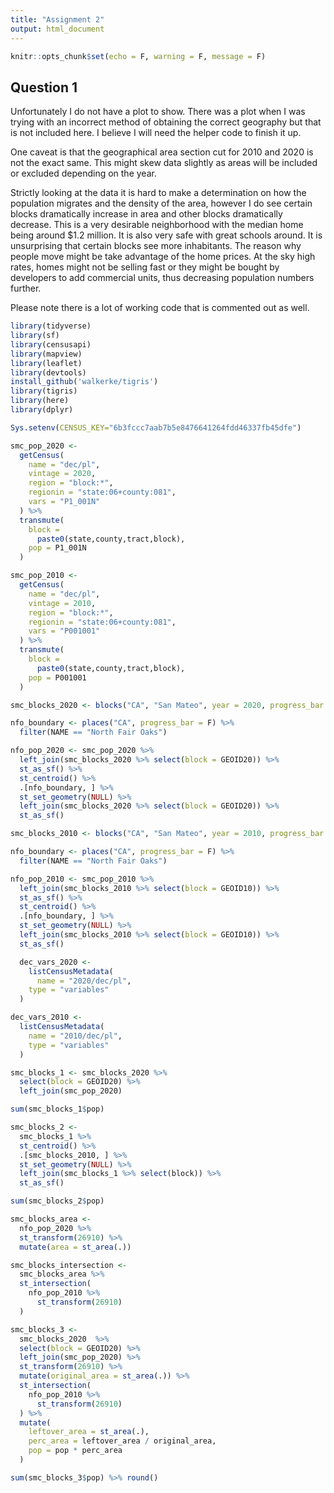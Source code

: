 ```yaml
---
title: "Assignment 2"
output: html_document
---
```


```r
knitr::opts_chunk$set(echo = F, warning = F, message = F)
```

## Question 1

Unfortunately I do not have a plot to show. There was a plot when I was trying with an incorrect method of obtaining the correct geography but that is not included here. I believe I will need the helper code to finish it up. 

One caveat is that the geographical area section cut for 2010 and 2020 is not the exact same. This might skew data slightly as areas will be included or excluded depending on the year. 

Strictly looking at the data it is hard to make a determination on how the population migrates and the density of the area, however I do see certain blocks dramatically increase in area and other blocks dramatically decrease. This is a very desirable neighborhood with the median home being around $1.2 million. It is also very safe with great schools around. It is unsurprising that certain blocks see more inhabitants. The reason why people move might be take advantage of the home prices. At the sky high rates, homes might not be selling fast or they might be bought by developers to add commercial units, thus decreasing population numbers further.      



Please note there is a lot of working code that is commented out as well. 

```r
library(tidyverse)
library(sf)
library(censusapi)
library(mapview)
library(leaflet)
library(devtools)
install_github('walkerke/tigris')
library(tigris)
library(here)
library(dplyr)
```


<!-- # Collect 2020 decennial data -->

```r
Sys.setenv(CENSUS_KEY="6b3fccc7aab7b5e8476641264fdd46337fb45dfe")

smc_pop_2020 <-
  getCensus(
    name = "dec/pl",
    vintage = 2020,
    region = "block:*", 
    regionin = "state:06+county:081",
    vars = "P1_001N"
  ) %>% 
  transmute(
    block =
      paste0(state,county,tract,block),
    pop = P1_001N
  )

```

<!-- # Collect 2010 decennial data -->

```r

smc_pop_2010 <-
  getCensus(
    name = "dec/pl",
    vintage = 2010,
    region = "block:*", 
    regionin = "state:06+county:081",
    vars = "P001001"
  ) %>% 
  transmute(
    block =
      paste0(state,county,tract,block),
    pop = P001001
  )

```


<!-- #Shape file blocks for 2020 and nfo boundary -->
```r
smc_blocks_2020 <- blocks("CA", "San Mateo", year = 2020, progress_bar = F)

nfo_boundary <- places("CA", progress_bar = F) %>% 
  filter(NAME == "North Fair Oaks")

nfo_pop_2020 <- smc_pop_2020 %>% 
  left_join(smc_blocks_2020 %>% select(block = GEOID20)) %>% 
  st_as_sf() %>% 
  st_centroid() %>% 
  .[nfo_boundary, ] %>% 
  st_set_geometry(NULL) %>% 
  left_join(smc_blocks_2020 %>% select(block = GEOID20)) %>% 
  st_as_sf()

```


<!-- #Shape file blocks for 2010 and nfo boundary -->
```r
smc_blocks_2010 <- blocks("CA", "San Mateo", year = 2010, progress_bar = F)

nfo_boundary <- places("CA", progress_bar = F) %>% 
  filter(NAME == "North Fair Oaks")

nfo_pop_2010 <- smc_pop_2010 %>% 
  left_join(smc_blocks_2010 %>% select(block = GEOID10)) %>% 
  st_as_sf() %>% 
  st_centroid() %>% 
  .[nfo_boundary, ] %>% 
  st_set_geometry(NULL) %>% 
  left_join(smc_blocks_2010 %>% select(block = GEOID10)) %>% 
  st_as_sf()

```


<!-- # Separate data 2020 -->
```r

  dec_vars_2020 <-
    listCensusMetadata(
      name = "2020/dec/pl",
    type = "variables"
  )

```

<!-- # Separate data 2010 -->
```r
dec_vars_2010 <-
  listCensusMetadata(
    name = "2010/dec/pl",
    type = "variables"
  )
```


<!-- # Bracket based spatial filtering -->

```r
smc_blocks_1 <- smc_blocks_2020 %>% 
  select(block = GEOID20) %>% 
  left_join(smc_pop_2020)

sum(smc_blocks_1$pop)
```

```r
smc_blocks_2 <-
  smc_blocks_1 %>% 
  st_centroid() %>% 
  .[smc_blocks_2010, ] %>% 
  st_set_geometry(NULL) %>% 
  left_join(smc_blocks_1 %>% select(block)) %>% 
  st_as_sf()

sum(smc_blocks_2$pop)
```



```r
smc_blocks_area <-
  nfo_pop_2020 %>% 
  st_transform(26910) %>% 
  mutate(area = st_area(.))

```

```r
smc_blocks_intersection <-
  smc_blocks_area %>% 
  st_intersection(
    nfo_pop_2010 %>% 
      st_transform(26910)
  )
```



```r
smc_blocks_3 <-
  smc_blocks_2020  %>% 
  select(block = GEOID20) %>% 
  left_join(smc_pop_2020) %>% 
  st_transform(26910) %>% 
  mutate(original_area = st_area(.)) %>% 
  st_intersection(
    nfo_pop_2010 %>% 
      st_transform(26910)
  ) %>% 
  mutate(
    leftover_area = st_area(.),
    perc_area = leftover_area / original_area,
    pop = pop * perc_area
  )
```

```r
sum(smc_blocks_3$pop) %>% round()
```

<!-- ```{r} -->
<!-- smc_blocks_3 -->
<!--   smc_blocks_area %>%   -->
<!--   mutate(density = pop.1/leftover_area *0.000247105)  -->
<!-- ``` -->


<!-- # ```{r} -->
<!-- # mapview(smc_blocks_3, zcol = "density") -->
<!-- # ``` -->



<!-- ```{r} -->
<!-- nfo_pop_2010 <- -->
<!--   nfo_pop_2010 %>%  -->
<!--   st_centroid() %>%  -->
<!--   .[nfo_pop_2020, ] %>%  -->
<!--   st_set_geometry(NULL) %>%  -->
<!--   left_join(nfo_pop_2010 %>% select(block)) %>%  -->
<!--   st_as_sf() -->

<!-- sum(nfo_pop_2010$pop) -->

<!-- ``` -->


<!-- ```{r} -->
<!-- nfo_pop_2020 <- nfo_pop_2020 %>%  -->
<!--   st_centroid() %>%  -->
<!--   .[nfo_pop_2010, ] %>%  -->
<!--   st_set_geometry(NULL) %>%  -->
<!--   left_join(nfo_pop_2020 %>% select(block)) %>%  -->
<!--   st_as_sf()  -->

<!-- sum(nfo_pop_2020$pop) -->

<!-- ``` -->




<!-- ```{r} -->
<!-- smc_blocks_area <- -->
<!--   nfo_pop_2020 %>%  -->
<!--   st_transform(26910) %>% -->
<!--   mutate(area = st_area(.)) -->
<!-- ``` -->

<!-- ```{r} -->
<!-- smc_blocks_area <- -->
<!--   smc_blocks_area %>%  -->
<!--   mutate(density = pop/area *0.000247105) %>% -->
<!--   cbind() -->

<!-- ``` -->





<!-- ```{r} -->
<!-- mapview(smc_blocks_area, zcol = "density") -->
<!-- ``` -->


<!-- ```{r} -->
<!-- mapview(nfo_pop_2010, zcol = "pop") -->
<!-- ``` -->





<!--   # Separate data 2020 -->
<!--   ```{r} -->
<!--   dec_vars_2020 <- -->
<!--     listCensusMetadata( -->
<!--       name = "2020/dec/pl", -->
<!--     type = "variables" -->
<!--   ) -->

<!-- smc_pop_race_2020 <- -->
<!--   getCensus( -->
<!--     name = "dec/pl", -->
<!--     vintage = 2020, -->
<!--     region = "block:*",  -->
<!--     regionin = "state:06+county:081", -->
<!--     vars = "group(P1)" -->
<!--   ) %>%  -->
<!--   mutate( -->
<!--     block = -->
<!--       paste0(state,county,tract,block) -->
<!--   ) %>%  -->
<!--   select(!c(GEO_ID,state,county,tract,NAME) & !ends_with(c("NA"))) %>%  -->
<!--   pivot_longer( -->
<!--     ends_with("N"), -->
<!--     names_to = "name", -->
<!--     values_to = "estimate" -->
<!--   ) %>% -->
<!--   left_join( -->
<!--     dec_vars_2020 %>%  -->
<!--       select(name, label) -->
<!--   ) %>%  -->
<!--   select(-name) %>%  -->
<!--   separate( -->
<!--     label, -->
<!--     into = c(NA,NA,"category1","category2"), -->
<!--     sep = "!!" -->
<!--   ) -->
<!-- ``` -->


<!-- # Separate data 2010 -->
<!-- ```{r} -->
<!-- dec_vars_2010 <- -->
<!--   listCensusMetadata( -->
<!--     name = "2010/dec/pl", -->
<!--     type = "variables" -->
<!--   ) -->

<!-- smc_pop_race_2010 <- -->
<!--   getCensus( -->
<!--     name = "dec/pl", -->
<!--     vintage = 2010, -->
<!--     region = "block:*",  -->
<!--     regionin = "state:06+county:081", -->
<!--     vars = "group(P1)" -->
<!--   ) %>%  -->
<!--   mutate( -->
<!--     block = -->
<!--       paste0(state,county,tract,block) -->
<!--   ) %>%  -->
<!--   select(!c(GEO_ID,state,county,tract,NAME) & !ends_with(c("NA"))) %>%  -->
<!--   pivot_longer( -->
<!--     ends_with("N"), -->
<!--     names_to = "name", -->
<!--     values_to = "estimate" -->
<!--   ) %>% -->
<!--   left_join( -->
<!--     dec_vars_2010 %>%  -->
<!--       select(name, label) -->
<!--   ) %>%  -->
<!--   select(-name) %>%  -->
<!--   separate( -->
<!--     label, -->
<!--     into = c(NA,NA,"category1","category2"), -->
<!--     sep = "!!" -->
<!--   ) -->
<!-- ``` -->



<!-- ```{r} -->
<!-- dec_vars_2020 %>%  -->
<!--   filter(grepl("P1",name)) %>%  -->
<!--   select(name, label) %>%  -->
<!--   arrange(name) -->
<!-- ``` -->

<!-- ```{r} -->
<!-- smc_pop_race_2020 <- smc_pop_race_2020 %>%  -->
<!--   mutate( -->
<!--     race = case_when( -->
<!--       category1 == "Population of two or more races:" & is.na(category2) ~ "Two or more races", -->
<!--       category1 == "Population of two or more races:" ~ "", -->
<!--       !is.na(category2) ~ category2, -->
<!--       TRUE ~ "" -->
<!--     ) -->
<!--   ) -->
<!-- ``` -->

<!-- ```{r} -->
<!-- smc_pop_race_2020 <- smc_pop_race_2020 %>%  -->
<!--   filter(race != "") %>%  -->
<!--   select(block, race, pop = estimate) -->
<!-- ``` -->

<!-- ```{r} -->
<!-- smc_blocks_2020 <- blocks("CA", "San Mateo", year = 2020, progress_bar = F) -->

<!-- nfo_boundary <- places("CA", progress_bar = F) %>%  -->
<!--   filter(NAME == "North Fair Oaks") -->

<!-- nfo_pop_2020 <- smc_pop_2020 %>%  -->
<!--   left_join(smc_blocks_2020 %>% select(block = GEOID20)) %>%  -->
<!--   st_as_sf() %>%  -->
<!--   st_centroid() %>%  -->
<!--   .[nfo_boundary, ] %>%  -->
<!--   st_set_geometry(NULL) %>%  -->
<!--   left_join(smc_blocks_2020 %>% select(block = GEOID20)) %>%  -->
<!--   st_as_sf() -->
<!-- ``` -->


<!-- ```{r} -->
<!-- mapview(nfo_pop_2020, zcol = "pop") -->
<!-- ``` -->


